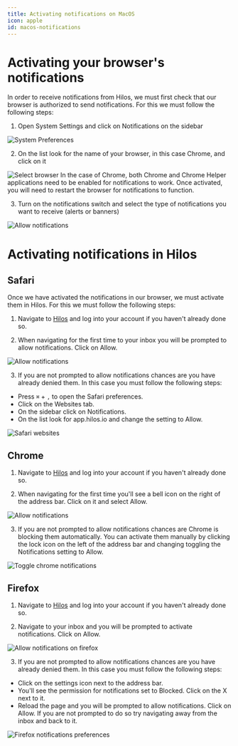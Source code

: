 ```yaml
---
title: Activating notifications on MacOS
icon: apple
id: macos-notifications
---
```


# Activating your browser's notifications

In order to receive notifications from Hilos, we must first check that our browser is authorized to send notifications. For this we must follow the following steps:

1. Open System Settings and click on Notifications on the sidebar

<Frame>
  <img
    src='https://hilos-media.s3.us-east-2.amazonaws.com/documentation/userdocs/using-hilos/reference/notifications/macos/system-preferences.png'
    alt='System Preferences'
  />
</Frame>

2. On the list look for the name of your browser, in this case Chrome, and click on it

<Frame>
  <img
    src='https://hilos-media.s3.us-east-2.amazonaws.com/documentation/userdocs/using-hilos/reference/notifications/macos/click-notifications.png'
    alt='Select browser'
  />
</Frame>

<Note>
In the case of Chrome, both Chrome and Chrome Helper applications need to be enabled for notifications to work. Once activated, you will need to restart the browser for notifications to function.
</Note>

3. Turn on the notifications switch and select the type of notifications you want to receive (alerts or banners)

<Frame>
  <img
    src='https://hilos-media.s3.us-east-2.amazonaws.com/documentation/userdocs/using-hilos/reference/notifications/macos/allow-notifications.png'
    alt='Allow notifications'
  />
</Frame>

# Activating notifications in Hilos

## Safari

Once we have activated the notifications in our browser, we must activate them in Hilos. For this we must follow the following steps:

1. Navigate to [Hilos](https://app.hilos.io) and log into your account if you haven't already done so.

2. When navigating for the first time to your inbox you will be prompted to allow notifications. Click on Allow.

<Frame>
  <img
    src='https://hilos-media.s3.us-east-2.amazonaws.com/documentation/userdocs/using-hilos/reference/notifications/macos/safari-allow.png'
    alt='Allow notifications'
  />
</Frame>

3. If you are not prompted to allow notifications chances are you have already denied them. In this case you must follow the following steps:

- Press `⌘` + `,` to open the Safari preferences.
- Click on the Websites tab.
- On the sidebar click on Notifications.
- On the list look for app.hilos.io and change the setting to Allow.

<Frame>
  <img
    src='https://hilos-media.s3.us-east-2.amazonaws.com/documentation/userdocs/using-hilos/reference/notifications/macos/safari-websites.png'
    alt='Safari websites'
  />
</Frame>

## Chrome

1. Navigate to [Hilos](https://app.hilos.io) and log into your account if you haven't already done so.

2. When navigating for the first time you'll see a bell icon on the right of the address bar. Click on it and select Allow.

<Frame>
  <img
    src='https://hilos-media.s3.us-east-2.amazonaws.com/documentation/userdocs/using-hilos/reference/notifications/macos/chrome-block.png'
    alt='Allow notifications'
  />
</Frame>

3. If you are not prompted to allow notifications chances are Chrome is blocking them automatically. You can activate them manually by clicking the lock icon on the left of the address bar and changing toggling the Notifications setting to Allow.

<Frame>
  <img
    src='https://hilos-media.s3.us-east-2.amazonaws.com/documentation/userdocs/using-hilos/reference/notifications/macos/chrome-notification-allow.png'
    alt='Toggle chrome notifications'
  />
</Frame>

## Firefox

1. Navigate to [Hilos](https://app.hilos.io) and log into your account if you haven't already done so.

2. Navigate to your inbox and you will be prompted to activate notifications. Click on Allow.

<Frame>
  <img
    src='https://hilos-media.s3.us-east-2.amazonaws.com/documentation/userdocs/using-hilos/reference/notifications/macos/firefox-notification-allow.png'
    alt='Allow notifications on firefox'
  />
</Frame>

3. If you are not prompted to allow notifications chances are you have already denied them. In this case you must follow the following steps:

- Click on the settings icon next to the address bar.
- You'll see the permission for notifications set to Blocked. Click on the X next to it.
- Reload the page and you will be prompted to allow notifications. Click on Allow. If you are not prompted to do so try navigating away from the inbox and back to it.

<Frame>
  <img
    src='https://hilos-media.s3.us-east-2.amazonaws.com/documentation/userdocs/using-hilos/reference/notifications/macos/firefox-preferences.png'
    alt='Firefox notifications preferences'
  />
</Frame>
